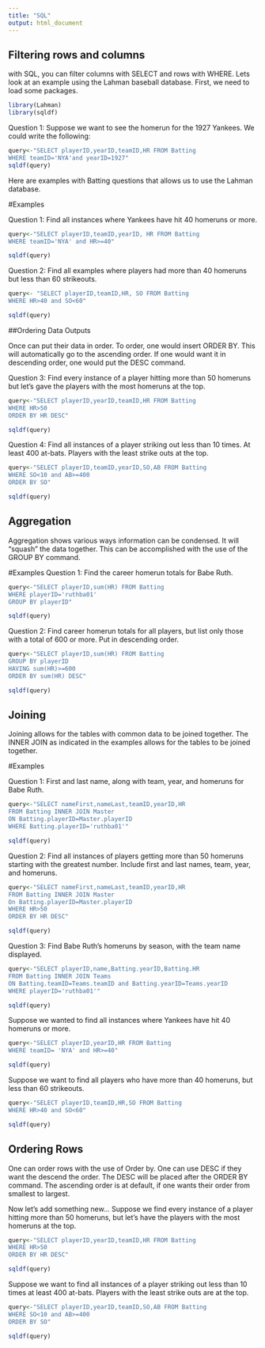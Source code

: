```yaml
---
title: "SQL"
output: html_document
---
```


## Filtering rows and columns 

with SQL, you can filter columns with SELECT and rows with WHERE.  Lets look at an example using the Lahman baseball database.  First, we need to load some packages.

```r
library(Lahman)
library(sqldf)
```

Question 1: Suppose we want to see the homerun for the 1927 Yankees.  We could write the following: 

```r
query<-"SELECT playerID,yearID,teamID,HR FROM Batting
WHERE teamID='NYA'and yearID=1927"
sqldf(query)
```
Here are examples with Batting questions that allows us to use the Lahman database. 

#Examples 

Question 1: Find all instances where Yankees have hit 40 homeruns or more. 
```r
query<-"SELECT playerID,teamID,yearID, HR FROM Batting
WHERE teamID='NYA' and HR>=40"

sqldf(query)
```

Question 2: Find all examples where players had more than 40 homeruns but less than 60 strikeouts. 
```r
query<- "SELECT playerID,teamID,HR, SO FROM Batting 
WHERE HR>40 and SO<60"

sqldf(query)
```

##Ordering Data Outputs 

Once can put their data in order. To order, one would insert ORDER BY. This will automatically go to the ascending order. If one would want it in descending order, one would put the DESC command. 

Question 3: Find every instance of a player hitting more than 50 homeruns but let's gave the players with the most homeruns at the top. 
```r
query<-"SELECT playerID,yearID,teamID,HR FROM Batting
WHERE HR>50
ORDER BY HR DESC"

sqldf(query)
```

Question 4: Find all instances of a player striking out less than 10 times. At least 400 at-bats. Players with the least strike outs at the top. 
```r
query<-"SELECT playerID,teamID,yearID,SO,AB FROM Batting
WHERE SO<10 and AB>=400
ORDER BY SO"

sqldf(query)
```

## Aggregation 

Aggregation shows various ways information can be condensed.  It will "squash" the data together.  This can be accomplished with the use of the GROUP BY command.

#Examples
Question 1: Find the career homerun totals for Babe Ruth. 

```r
query<-"SELECT playerID,sum(HR) FROM Batting
WHERE playerID='ruthba01'
GROUP BY playerID"

sqldf(query)
```


Question 2: Find career homerun totals for all players, but list only those with a total of 600 or more. Put in descending order. 

```r
query<-"SELECT playerID,sum(HR) FROM Batting
GROUP BY playerID
HAVING sum(HR)>=600
ORDER BY sum(HR) DESC"

sqldf(query)
```

## Joining 
Joining allows for the tables with common data to be joined together.  The INNER JOIN as indicated in the examples allows for the tables to be joined together. 

#Examples

Question 1: First and last name, along with team, year, and homeruns for Babe Ruth. 

```r
query<-"SELECT nameFirst,nameLast,teamID,yearID,HR
FROM Batting INNER JOIN Master
ON Batting.playerID=Master.playerID
WHERE Batting.playerID='ruthba01'"

sqldf(query)
```

Question 2: Find all instances of players getting more than 50 homeruns starting with the greatest number. Include first and last names, team, year, and homeruns. 

```r
query<-"SELECT nameFirst,nameLast,teamID,yearID,HR
FROM Batting INNER JOIN Master
On Batting.playerID=Master.playerID
WHERE HR>50
ORDER BY HR DESC"

sqldf(query)
```

Question 3: Find Babe Ruth's homeruns by season, with the team name displayed. 

```r
query<-"SELECT playerID,name,Batting.yearID,Batting.HR
FROM Batting INNER JOIN Teams
ON Batting.teamID=Teams.teamID and Batting.yearID=Teams.yearID
WHERE playerID='ruthba01'"

sqldf(query)
```

Suppose we wanted to find all instances where Yankees have hit 40 homeruns or more. 

```r
query<-"SELECT playerID,yearID,HR FROM Batting
WHERE teamID= 'NYA' and HR>=40"

sqldf(query)
```

Suppose we want to find all players who have more than 40 homeruns, but less than 60 strikeouts. 

```r
query<-"SELECT playerID,teamID,HR,SO FROM Batting
WHERE HR>40 and SO<60"

sqldf(query)
```

## Ordering Rows 
One can order rows with the use of Order by. One can use DESC if they want the descend the order.  The DESC will be placed after the ORDER BY command. The ascending order is at default, if one wants their order from smallest to largest.  

Now let's add something new... Suppose we find every instance of a player hitting more than 50 homeruns, but let's have the players with the most homeruns at the top. 

```r
query<-"SELECT playerID,yearID,teamID,HR FROM Batting
WHERE HR>50
ORDER BY HR DESC"

sqldf(query)
```

Suppose we want to find all instances of a player striking out less than 10 times at least 400 at-bats. Players with the least strike outs are at the top. 

```r
query<-"SELECT playerID,yearID,teamID,SO,AB FROM Batting
WHERE SO<10 and AB>=400
ORDER BY SO"

sqldf(query)
```




